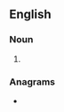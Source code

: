 ==English==

===Noun===
{{head|en|noun form}}

# {{plural of|en|decennial}}

===Anagrams===
* {{anagrams|en|a=acdeeilnns|celandines|dancelines|line dances|line-dances}}